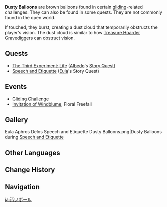 {{Terminology Infobox
|image        = Icon Dusty Balloon.png
|type         = Exploration
|type2        = Gliding
|world        = Teyvat
}}
'''Dusty Balloons''' are brown balloons found in certain [[gliding]]-related challenges. They can also be found in some quests. They are not commonly found in the open world.

If touched, they burst, creating a dust cloud that temporarily obstructs the player's vision. The dust cloud is similar to how [[Treasure Hoarder]] Gravediggers can obstruct vision.

==Quests==
*[[The Third Experiment: Life]] ([[Albedo]]'s [[Story Quest]])
*[[Speech and Etiquette]] ([[Eula]]'s Story Quest)

==Events==
*[[Gliding Challenge]]
*[[Invitation of Windblume]], Floral Freefall

==Gallery==
<gallery>
Eula Aphros Delos Speech and Etiquette Dusty Balloons.png|Dusty Balloons during [[Speech and Etiquette]]
</gallery>

==Other Languages==
{{Other Languages
|en      = Dusty Balloon
|zhs     = 脏脏球
|zhs_rm  = Zàng-zàng Qiú
|zht     = 髒髒球
|zht_rm  = Zàng-zàng Qiú
|zh_tl   = Dirty-Dirty Ball
|ja      = 汚いボール
|ja_rm   = Kitanai Booru
|ja_tl   = Dirty Ball
|ko      = 더스티 풍선
|ko_tl   = Dusty Balloon
|es      = Bola polvorienta
|es_tl   = Dusty Ball
|fr      = Ballon salissant
|fr_tl   = Dirty Balloon
|ru      = Шар пыли
|ru_tl   = Dust Balloon
|th      = ลูกโป่งฝุ่น
|th_rm   = 
|th_tl   = 
|vi      = Bóng Bẩn
|vi_tl   = 
|de      = Staubballon
|de_tl   = Dust Balloon
|id      = Balon Debu
|id_tl   = Dust Balloon
|pt      = Balão Empoeirado
|pt_tl   = 
|tr      = Tozlu Balon
|tr_tl   = 
|it      = Palloncino polveroso
|it_tl   = 
}}

==Change History==
{{Change History|1.1}}

==Navigation==
{{Exploration Navbox}}

[[ja:汚いボール]]